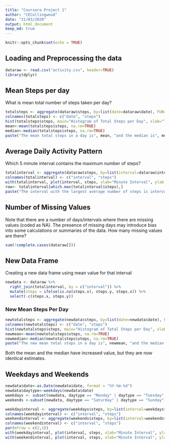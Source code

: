 ---
title: "Coursera Project 1"
author: "CECollingwood"
date: "31/03/2020"
output: html_document
keep_md: true
---

```{r setup, include=FALSE}
knitr::opts_chunk$set(echo = TRUE)
```

## Loading and Preprocessing the data

```{r load}
dataraw <- read.csv("activity.csv", header=TRUE)
library(dplyr)
```

## Mean Steps per day

What is mean total number of steps taken per day?

```{r total steps}
totalsteps <- aggregate(dataraw$steps, by=list(date=dataraw$date), FUN=sum, na.rm=TRUE)
colnames(totalsteps) <- c("date", "steps")
hist(totalsteps$steps, main="Histogram of Total Steps per Day", xlab="Total Steps", breaks=10)
mean<-mean(totalsteps$steps, na.rm=TRUE)
median<-median(totalsteps$steps, na.rm=TRUE)
paste("The mean total steps in a day is", mean, "and the median is", median, ".")
```

## Average Daily Activity Pattern
Which 5 minute interval contains the maximum number of steps?

```{r average pattern}
totalinterval <- aggregate(dataraw$steps, by=list(interval=dataraw$interval), FUN=mean, na.rm=TRUE)
colnames(totalinterval) <- c("interval", "steps")
with(totalinterval, plot(interval, steps, xlab="Minute Interval", ylab = "mean number of steps", main = "Time-Series of mean number of steps",type = "l"))
row<- totalinterval[which.max(totalinterval$steps),]
paste("The interval with the largest average number of steps is interval", row$interval, ".")
```

## Number of Missing Values
Note that there are a number of days/intervals where there are missing values (coded as NA). The presence of missing days may introduce bias into some calculations or summaries of the data.
How many missing values are there?
```{r missing values}
sum(!complete.cases(dataraw[]))
```


## New Data Frame
Creating a new data frame using mean value for that interval
```{r newframe}
newdata <- dataraw %>%
  right_join(totalinterval, by = c("interval")) %>%
  mutate(steps = ifelse(is.na(steps.x), steps.y, steps.x)) %>%
  select(-c(steps.x, steps.y))
```


### New Mean Steps Per Day
```{r new total steps}
newtotalsteps <- aggregate(newdata$steps, by=list(date=newdata$date), FUN=sum, na.rm=TRUE)
colnames(newtotalsteps) <- c("date", "steps")
hist(newtotalsteps$steps, main="Histogram of Total Steps per Day", xlab="Total Steps", breaks=10)
newmean<-mean(newtotalsteps$steps, na.rm=TRUE)
newmedian<-median(newtotalsteps$steps, na.rm=TRUE)
paste("The new mean total steps in a day is", newmean, "and the median is", newmedian, ", instead of", mean, "and", median, "respectively.")
```
Both the mean and the median have increased value, but they are now identical estimates.



## Weekdays and Weekends
```{r Weekdays}
newdata$date<-as.Date(newdata$date, format = "%Y-%m-%d")
newdata$daytype<-weekdays(newdata$date)
weekdays <- subset(newdata, daytype == "Monday" | daytype == "Tuesday" | daytype == "Wednesday" | daytype == "Thursday" | daytype == "Friday")
weekends <-subset(newdata, daytype == "Saturday" | daytype == "Sunday")

weekdayinterval <- aggregate(weekdays$steps, by=list(interval=weekdays$interval), FUN=mean, na.rm=TRUE)
colnames(weekdayinterval) <- c("interval", "steps")
weekendinterval <- aggregate(weekends$steps, by=list(interval=weekends$interval), FUN=mean, na.rm=TRUE)
colnames(weekendinterval) <- c("interval", "steps")
par(mfrow = c(2,1))
with(weekdayinterval, plot(interval, steps, xlab="Minute Interval", ylab = "mean number of steps", main = "Weekdays",type = "l"))
with(weekendinterval, plot(interval, steps, xlab="Minute Interval", ylab = "mean number of steps", main = "Weekends",type = "l"))
```












